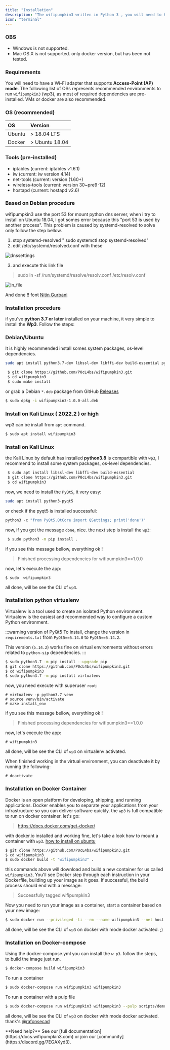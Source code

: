 ```yaml
---
title: "Installation"
description: "The wifipumpkin3 written in Python 3 , you will need to have a working Python (version 3.7 or later) on your machine."
icon: "terminal"
---
```


### OBS

- Windows is not supported.
- Mac OS X is not supported. only docker version, but has been not tested.

### Requirements

You will need to have a Wi-Fi adapter that supports **Access-Point (AP) mode**. The following list of OSs represents recommended environments to run `wifipumpkin3` (wp3), as most of required dependencies are pre-installed. VMs or docker are also recommended.

### OS (recommended)

| OS     | Version         |
| :----- | :-------------- |
| Ubuntu | \> 18.04 LTS    |
| Docker | \> Ubuntu 18.04 |

### Tools (pre-installed)

- iptables (current: iptables v1.6.1)
- iw (current: iw version 4.14)
- net-tools (current: version (1.60\+)
- wireless-tools (current: version 30~pre9-12)
- hostapd (current: hostapd v2.6)

### Based on Debian procedure

wifipumpkin3 use the port 53 for mount python dns server, when i try to install on Ubuntu 18.04, i got somes error because this "port 53 is used by another process". This problem is caused by systemd-resolved to solve only follow the step bellow.

1. stop systemd-resolved " sudo systemctl stop systemd-resolved"
2. edit /etc/systemd/resolved.conf with these

![dnssettings](https://miro.medium.com/max/1400/1*5qhtKSKUsvAXyWq73V1hiw.png)

3. and execute this link file

> sudo ln -sf /run/systemd/resolve/resolv.conf /etc/resolv.conf

![ln_file](https://miro.medium.com/max/1400/1*1dSK1osF9ktfH7gPFBpR7g.png)

And done \!\! font [Nitin Gurbani](https://medium.com/@niktrix/getting-rid-of-systemd-resolved-consuming-port-53-605f0234f32f)

### Installation procedure

if you've **python 3.7 or later** installed on your machine, it very simple to install the **Wp3**. Follow the steps:

### Debian/Ubuntu

It is highly recommended install somes system packages, os-level dependencies.

```sh
sudo apt install python3.7-dev libssl-dev libffi-dev build-essential python3.7
```

```sh
 $ git clone https://github.com/P0cL4bs/wifipumpkin3.git
 $ cd wifipumpkin3
 $ sudo make install
```

or grab a Debian `*.deb` package from GitHub [Releases](https://github.com/P0cL4bs/wifipumpkin3/releases)

```sh
$ sudo dpkg -i wifipumpkin3-1.0.0-all.deb 
```

### Install on Kali Linux ( 2022.2 ) or high

wp3 can be install from `apt` command.

```sh
$ sudo apt install wifipumpkin3
```

### Install on Kali Linux

the Kali Linux by default has installed **python3.8** is compartible with `wp3`, I recommend to install some system packages, os-level dependencies.

```sh
 $ sudo apt install libssl-dev libffi-dev build-essential
 $ git clone https://github.com/P0cL4bs/wifipumpkin3.git
 $ cd wifipumpkin3
```

now, we need to install the `PyQt5`, it very easy:

```sh
sudo apt install python3-pyqt5
```

or check if the pyqt5 is installed successful:

```python
python3 -c "from PyQt5.QtCore import QSettings; print('done')"
```

now, if you got the message `done`, nice. the next step is install the `wp3`:

```sh
 $ sudo python3 -m pip install .
```

if you see this message bellow, everything ok \!

> Finished processing dependencies for wifipumpkin3==1.0.0

now, let's execute the app:

```
$ sudo  wifipumpkin3
```

all done, will be see the CLI of `wp3`.

### Installation python virtualenv

Virtualenv is a tool used to create an isolated Python environment. Virtualenv is the easiest and recommended way to configure a custom Python environment.

:::warning version of PyQt5
To install, change the version in `requirements.txt` from `PyQt5==5.14.0` to `PyQt5==5.14.2`.

This version (`5.14.2`) works fine on virtual environments without errors related to `python-sip` dependencies.
:::

```sh
$ sudo python3.7 -m pip install --upgrade pip
$ git clone https://github.com/P0cL4bs/wifipumpkin3.git
$ cd wifipumpkin3
$ sudo python3.7 -m pip install virtualenv
```

now, you need execute with superuser `root`:

```
# virtualenv -p python3.7 venv
# source venv/bin/activate
# make install_env
```

if you see this message bellow, everything ok \!

> Finished processing dependencies for wifipumpkin3==1.0.0

now, let's execute the app:

```
# wifipumpkin3
```

all done, will be see the CLI of `wp3` on virtualenv activated.

When finished working in the virtual environment, you can deactivate it by running the following:

```
# deactivate
```

### Installation on Docker Container

Docker is an open platform for developing, shipping, and running applications. Docker enables you to separate your applications from your infrastructure so you can deliver software quickly. the `wp3` is full compatible to run on docker container. let's go:

> https://docs.docker.com/get-docker/

with docker.io installed and working fine, let's take a look how to mount a container with `wp3`. [how to install on ubuntu](https://docs.docker.com/engine/install/ubuntu/)

```bash
$ git clone https://github.com/P0cL4bs/wifipumpkin3.git
$ cd wifipumpkin3
$ sudo docker build -t "wifipumpkin3" .
```

this commands above will download and build a new container for us called `wifipumpkin3`, You'll see Docker step through each instruction in your Dockerfile, building up your image as it goes. If successful, the build process should end with a message:

> Successfully tagged wifipumpkin3

Now you need to run your image as a container, start a container based on your new image:

```bash
$ sudo docker run --privileged -ti --rm --name wifipumpkin3 --net host "wifipumpkin3" 
```

all done, will be see the CLI of `wp3` on docker with mode docker activated. ;)

### Installation on Docker-compose

Using the docker-compose.yml you can install the `w p3`. follow the steps,\
to build the image just run.

```bash
$ docker-compose build wifipumpkin3
```

To run a container

```bash
$ sudo docker-compose run wifipumpkin3 wifipumpkin3
```

To run a container with a pulp file

```sh
$ sudo docker-compose run wifipumpkin3 wifipumpkin3 --pulp scripts/demo.pulp
```

all done, will be see the CLI of `wp3` on docker with mode docker activated.
thank's [@rafonsecad](https://github.com/rafonsecad)

<Note>
  **Need help?** See our [full documentation](https://docs.wifipumpkin3.com) or join our [community](https://discord.gg/7EGAXyd3).
</Note>